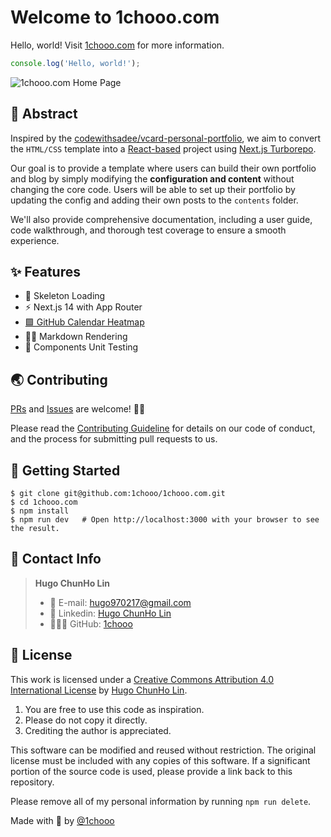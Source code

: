 
# Welcome to 1chooo.com
 
Hello, world! Visit [1chooo.com](https://1chooo.com) for more information.

```ts
console.log('Hello, world!');
```

<Link href="https://1chooo.com">
  <img alt="1chooo.com Home Page" src="/images/cover-transparent-with-1chooo-com.png" />
</Link>

## 📍 Abstract

Inspired by the [codewithsadee/vcard-personal-portfolio](https://github.com/codewithsadee/vcard-personal-portfolio), we aim to convert the `HTML/CSS` template into a [React-based](https://react.dev/) project using [Next.js Turborepo](https://turbo.build/).

Our goal is to provide a template where users can build their own portfolio and blog by simply modifying the **configuration and content** without changing the core code. Users will be able to set up their portfolio by updating the config and adding their own posts to the `contents` folder.

We'll also provide comprehensive documentation, including a user guide, code walkthrough, and thorough test coverage to ensure a smooth experience.

## ✨ Features

- 🚧 Skeleton Loading
- ⚡️ Next.js 14 with App Router
- [🟩 GitHub Calendar Heatmap](https://github.com/grubersjoe/react-github-calendar)
- ✍🏻 Markdown Rendering
- 🧪 Components Unit Testing

## 🌏 Contributing

[PRs](https://github.com/1chooo/1chooo.com/pulls) and [Issues](https://github.com/1chooo/1chooo.com/issues) are welcome! 🫵🏻

Please read the [Contributing Guideline](/contributing) for details on our code of conduct, and the process for submitting pull requests to us.

## 🔩 Getting Started

```shell
$ git clone git@github.com:1chooo/1chooo.com.git
$ cd 1chooo.com
$ npm install
$ npm run dev   # Open http://localhost:3000 with your browser to see the result.
```

## 📲 Contact Info

> **Hugo ChunHo Lin**
> 
>  - 📩 E-mail: [hugo970217@gmail.com](mailto:hugo970217@gmail.com)
>  - 🧳 Linkedin: [Hugo ChunHo Lin](https://www.linkedin.com/in/1chooo/)
>  - 👨🏻‍💻 GitHub: [1chooo](https://github.com/1chooo)

## 🪪 License

This work is licensed under a
[Creative Commons Attribution 4.0 International License][cc-by] by [Hugo ChunHo Lin](https://1chooo.com).

[cc-by]: http://creativecommons.org/licenses/by/4.0/

1. You are free to use this code as inspiration.
2. Please do not copy it directly.
3. Crediting the author is appreciated.

This software can be modified and reused without restriction.
The original license must be included with any copies of this software.
If a significant portion of the source code is used, please provide a link back to this repository.

Please remove all of my personal information by running `npm run delete`.

Made with 🖤 by [@1chooo](https://1chooo.com)

